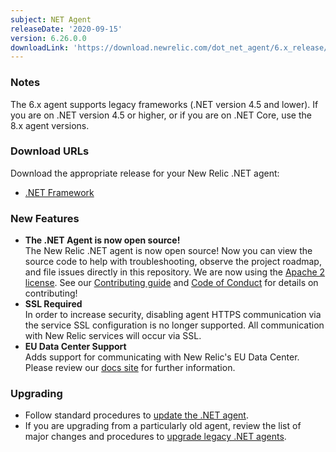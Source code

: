 ```yaml
---
subject: NET Agent
releaseDate: '2020-09-15'
version: 6.26.0.0
downloadLink: 'https://download.newrelic.com/dot_net_agent/6.x_release/'
---
```


### Notes

The 6.x agent supports legacy frameworks (.NET version 4.5 and lower). If you are on .NET version 4.5 or higher, or if you are on .NET Core, use the 8.x agent versions.

### Download URLs

Download the appropriate release for your New Relic .NET agent:

* [.NET Framework](https://download.newrelic.com/dot_net_agent/6.x_release/)

### New Features

* **The .NET Agent is now open source!**  
  The New Relic .NET agent is now open source! Now you can view the source code to help with troubleshooting, observe the project roadmap, and file issues directly in this repository. We are now using the [Apache 2 license](/LICENSE). See our [Contributing guide](/CONTRIBUTING.md) and [Code of Conduct](/CODE_OF_CONDUCT.md) for details on contributing!
* **SSL Required**  
  In order to increase security, disabling agent HTTPS communication via the service SSL configuration is no longer supported. All communication with New Relic services will occur via SSL.
* **EU Data Center Support**  
  Adds support for communicating with New Relic's EU Data Center. Please review our [docs site](https://docs.newrelic.com/docs/using-new-relic/welcome-new-relic/get-started/our-eu-us-region-data-centers) for further information.

### Upgrading

* Follow standard procedures to [update the .NET agent](/docs/agents/net-agent/installation-configuration/update-net-agent).
* If you are upgrading from a particularly old agent, review the list of major changes and procedures to [upgrade legacy .NET agents](/docs/agents/net-agent/troubleshooting/upgrade-legacy-net-agents).
